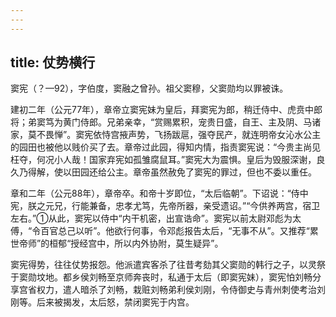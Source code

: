 ```yaml
---
---
---
```

title: 仗势横行
---



窦宪（？—92），字伯度，窦融之曾孙。祖父窦穆，父窦勋均以罪被诛。

建初二年（公元77年），章帝立窦宪妹为皇后，拜窦宪为郎，稍迁侍中、虎贲中郎将；弟窦笃为黄门侍郎。兄弟亲幸，“赏赐累积，宠贵日盛，自王、主及阴、马诸家，莫不畏惮”。窦宪依恃宫掖声势，飞扬跋扈，强夺民产，就连明帝女沁水公主的园田也被他以贱价买了去。章帝过此园，得知内情，指责窦宪说：“今贵主尚见枉夺，何况小人哉！国家弃宪如孤雏腐鼠耳。”窦宪大为震惧。皇后为毁服深谢，良久乃得解，使以田园还给公主。章帝虽然赦免了窦宪的罪过，但也不委以重任。

章和二年（公元88年），章帝卒。和帝十岁即位，“太后临朝”。下诏说：“侍中宪，朕之元兄，行能兼备，忠孝尤笃，先帝所器，亲受遗诏。”“今供养两宫，宿卫左右。”①从此，窦宪以侍中“内干机密，出宣诰命”。窦宪以前太尉邓彪为太傅，“令百官总己以听”。他欲行何事，令邓彪报告太后，“无事不从”。又推荐“累世帝师”的桓郁“授经宫中，所以内外协附，莫生疑异”。

窦宪得势，往往仗势报怨。他派遣宾客杀了往昔考劾其父窦勋的韩行之子，以灵祭于窦勋坟地。都乡侯刘畅至京师奔丧时，私通于太后（即窦宪妹），窦宪怕刘畅分享宫省权力，遣人暗杀了刘畅，栽赃刘畅弟利侯刘刚，令侍御史与青州刺使考治刘刚等。后来被揭发，太后怒，禁闭窦宪于内宫。